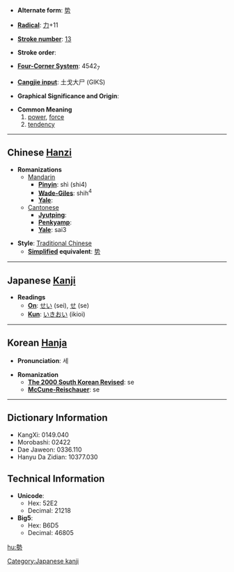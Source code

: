 * '''Alternate form''': [[势]]

* '''[[Wiktionary:Chinese radical index| Radical]]''': [[Wiktionary:Chinese radical index 力|力]]+11

* '''[[Wiktionary:Chinese total strokes index|Stroke number]]''': [[Wiktionary:Chinese total strokes index 13|13]]

* '''Stroke order''': 

* '''[[Wiktionary:Chinese four corner index|Four-Corner System]]''': 4542<sub>7</sub>

* '''[[Wiktionary:Chinese Cangjie index|Cangjie input]]''': 土戈大尸 (GIKS)

* '''Graphical Significance and Origin''': 

* '''Common Meaning'''
*#[[power]], [[force]]
*# [[tendency]]

----

== Chinese [[Hanzi]] ==

* '''Romanizations'''
** [[Mandarin]]
*** '''[[Pinyin]]''': shì (shi4)
*** '''[[Wade-Giles]]''': shih<sup>4</sup>
*** '''[[Yale]]''': 
**[[Cantonese]]
***'''[[Jyutping]]''':
***'''[[Penkyamp]]''': 
***'''[[Yale]]''': sai3

* '''Style''': [[Traditional Chinese]] 
** '''[[Simplified Chinese|Simplified]] equivalent''': [[势]]


----

== Japanese [[Kanji]] ==

* '''Readings'''
** '''[[On]]''': [[せい]] (sei), [[せ]] (se)
** '''[[Kun]]''': [[いきおい]] (ikioi)


----

== Korean [[Hanja]] ==

* '''Pronunciation''': 세

* '''Romanization'''
** '''[[The 2000 South Korean Revised Romanization|The 2000 South Korean Revised]]''': se
** '''[[McCune-Reischauer]]''': se

----

== Dictionary Information ==

* KangXi: 0149.040
* Morobashi: 02422
* Dae Jaweon: 0336.110
* Hanyu Da Zidian: 10377.030

== Technical Information ==

* '''Unicode''':
** Hex: 52E2
** Decimal: 21218
* '''Big5''':
** Hex: B6D5
** Decimal: 46805

[[Category:Japanese kanji]]

[[hu:勢]]